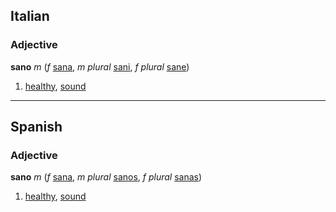 ==Italian==
===Adjective===
'''sano''' ''m'' (''f'' [[sana#Italian|sana]], ''m plural'' [[sani]], ''f plural'' [[sane#Italian|sane]])

# [[healthy]], [[sound]]

----
==Spanish==
===Adjective===
'''sano''' ''m'' (''f'' [[sana#Spanish|sana]], ''m plural'' [[sanos]], ''f plural'' [[sanas#Spanish|sanas]])

# [[healthy]], [[sound]]